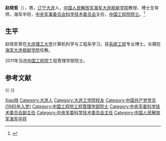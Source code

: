 {{expand|time=2012-03-04T21:18:56+00:00}}

'''赵晓哲'''（{{bd|1963年|7月7日||}}），男，[[辽宁省|辽宁]][[大连市|大连]]人，[[中国人民解放军海军大连舰艇学院|中国人民解放军海军大连舰艇学院]]教授、博士生导师，海军中将，[[中央军事委员会科学技术委员会|中央军事委员会科学技术委员会]]主任，[[中国工程院院士|中国工程院院士]]。<ref>{{Cite web|title=少将院士赵晓哲履新军委科技委副主任|url=https://www.thepaper.cn/newsDetail_forward_2200840|accessdate=2020-06-08|work=澎湃新闻|archive-date=2020-06-08|archive-url=https://web.archive.org/web/20200608024214/https://www.thepaper.cn/newsDetail_forward_2200840|dead-url=no}}</ref>

== 生平 ==
赵晓哲曾在[[大连理工大学|大连理工大学]]计算机科学与工程系学习，获[[系统工程|系统工程]]专业博士。长期在[[中国人民解放军海军大连舰艇学院|海军大连舰艇学院]]任教。

2011年当选[[中国工程院|中国工程院]]工程管理学部院士。

== 参考文献 ==
{{Reflist}}

{{-}}
{{中央军委|部}}
{{中华人民共和国现役中将}}
{{中国工程院工程管理学部院士}}

{{Authority control}}

{{DEFAULTSORT:Zhao赵}}
[[Category:赵姓|Xiao晓]]
[[Category:大连人|Category:大连人]]
[[Category:大连工学院校友|Category:大连工学院校友]]
[[Category:中国共产党党员_(1985年入党)|Category:中国共产党党员 (1985年入党)]]
[[Category:中国工程院工程管理学部院士|Category:中国工程院工程管理学部院士]]
[[Category:中央军委科学技术委员会副主任|Category:中央军委科学技术委员会副主任]]
[[Category:中央军委科学技术委员会主任|Category:中央军委科学技术委员会主任]]
[[Category:中国人民解放军海军中将|Category:中国人民解放军海军中将]]